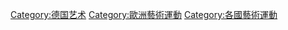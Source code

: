 [[Category:德国艺术|Category:德国艺术]]
[[Category:歐洲藝術運動|Category:歐洲藝術運動]]
[[Category:各國藝術運動|Category:各國藝術運動]]